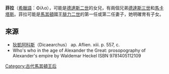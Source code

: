 '''菲拉'''（[[希臘語|希臘語]]：Φίλα），可能是[[德達斯二世|德達斯二世]]的女兒，有兩個兄弟[[厄利墨亞的德達斯|德達斯三世]]和[[厄利墨亞的馬卡塔斯|馬卡塔斯]]。菲拉可能是[[馬其頓王國|馬其頓]]國王[[腓力二世_(馬其頓)|腓力二世]]的第一任或第二任妻子，她明確育有子女。

==來源==
*[[狄凱阿科斯|狄凱阿科斯]]（Dicaearchus） ap. Aflien. xiii. p. 557, c.
*Who's who in the age of Alexander the Great: prosopography of Alexander's empire  by Waldemar Heckel ISBN 9781405112109

[[Category:古代馬其頓王后|Category:古代馬其頓王后]]